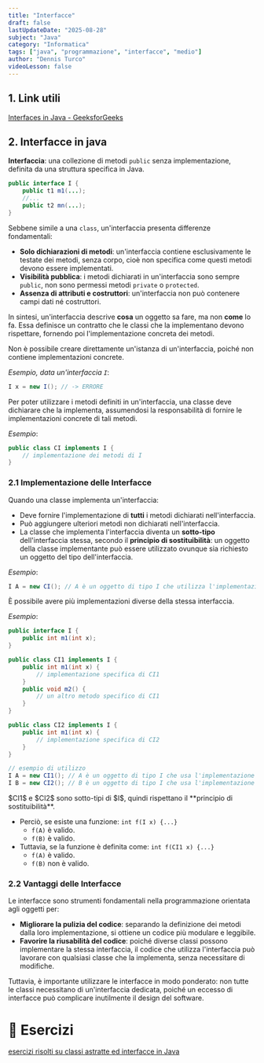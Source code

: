```yaml
---
title: "Interfacce"
draft: false
lastUpdateDate: "2025-08-28"
subject: "Java"
category: "Informatica"
tags: ["java", "programmazione", "interfacce", "medio"]
author: "Dennis Turco"
videoLesson: false
---
```


## 1. Link utili

[Interfaces in Java - GeeksforGeeks](https://www.geeksforgeeks.org/interfaces-in-java/)

## 2. Interfacce in java

**Interfaccia**: una collezione di metodi `public` senza implementazione, definita da una struttura specifica in Java.

```java
public interface I {
	public t1 m1(...);
	//...
	public t2 mn(...);
}
```

Sebbene simile a una `class`, un'interfaccia presenta differenze fondamentali:

- **Solo dichiarazioni di metodi**: un'interfaccia contiene esclusivamente le testate dei metodi, senza corpo, cioè non specifica come questi metodi devono essere implementati.
- **Visibilità pubblica**: i metodi dichiarati in un'interfaccia sono sempre `public`, non sono permessi metodi `private` o `protected`.
- **Assenza di attributi e costruttori**: un'interfaccia non può contenere campi dati né costruttori.

In sintesi, un'interfaccia descrive **cosa** un oggetto sa fare, ma non **come** lo fa. Essa definisce un contratto che le classi che la implementano devono rispettare, fornendo poi l'implementazione concreta dei metodi.

<Aside variant="info">
Non è possibile creare direttamente un'istanza di un'interfaccia, poiché non contiene implementazioni concrete.

*Esempio, data un'interfaccia `I`*:

```java
I x = new I(); // -> ERRORE
```
</Aside>

Per poter utilizzare i metodi definiti in un'interfaccia, una classe deve dichiarare che la implementa, assumendosi la responsabilità di fornire le implementazioni concrete di tali metodi.

*Esempio*:

```java
public class CI implements I {
	// implementazione dei metodi di I
}
```

### 2.1 Implementazione delle Interfacce

Quando una classe implementa un'interfaccia:

- Deve fornire l'implementazione di **tutti** i metodi dichiarati nell'interfaccia.
- Può aggiungere ulteriori metodi non dichiarati nell'interfaccia.
- La classe che implementa l'interfaccia diventa un **sotto-tipo** dell'interfaccia stessa, secondo il **principio di sostituibilità**: un oggetto della classe implementante può essere utilizzato ovunque sia richiesto un oggetto del tipo dell'interfaccia.

*Esempio*:

```java
I A = new CI(); // A è un oggetto di tipo I che utilizza l'implementazione di CI
```

È possibile avere più implementazioni diverse della stessa interfaccia.

*Esempio*:

```java
public interface I {
	public int m1(int x);
}

public class CI1 implements I {
	public int m1(int x) {
		// implementazione specifica di CI1
	}
	public void m2() {
		// un altro metodo specifico di CI1
	}
}

public class CI2 implements I {
	public int m1(int x) {
		// implementazione specifica di CI2
	}
}

// esempio di utilizzo
I A = new CI1(); // A è un oggetto di tipo I che usa l'implementazione di CI1
I B = new CI2(); // B è un oggetto di tipo I che usa l'implementazione di CI2

```

<Aside variant="info">
$CI1$ e $CI2$ sono sotto-tipi di $I$, quindi rispettano il **principio di sostituibilità**.

- Perciò, se esiste una funzione: `int f(I x) {...}`
    - `f(A)` è valido.
    - `f(B)` è valido.
- Tuttavia, se la funzione è definita come: `int f(CI1 x) {...}`
    - `f(A)` è valido.
    - `f(B)` non è valido.
</Aside>

### 2.2 Vantaggi delle Interfacce

Le interfacce sono strumenti fondamentali nella programmazione orientata agli oggetti per:

- **Migliorare la pulizia del codice**: separando la definizione dei metodi dalla loro implementazione, si ottiene un codice più modulare e leggibile.
- **Favorire la riusabilità del codice**: poiché diverse classi possono implementare la stessa interfaccia, il codice che utilizza l'interfaccia può lavorare con qualsiasi classe che la implementa, senza necessitare di modifiche.

Tuttavia, è importante utilizzare le interfacce in modo ponderato: non tutte le classi necessitano di un'interfaccia dedicata, poiché un eccesso di interfacce può complicare inutilmente il design del software.

# 📑 Esercizi

[esercizi risolti su classi astratte ed interfacce in Java](https://www.edutecnica.it/informatica/abstractx/abstractx.htm)